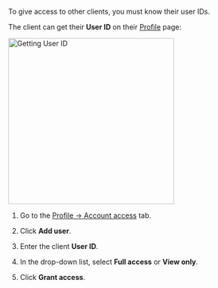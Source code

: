To give access to other clients, you must know their user IDs.

<Cut title="Where to get User ID">

The client can get their **User ID** on their [Profile](https://platform.toloka.ai/requester/profile) page:

<Image width="333px" withBackground imageId="bc69ccaca5294965d1e529052491e6a7" alt="Getting User ID" />

</Cut>

1. Go to the [Profile → Account access](https://platform.toloka.ai/requester/profile/access) tab.

1. Click **Add user**.

1. Enter the client **User ID**.

1. In the drop-down list, select **Full access** or **View only**.

1. Click **Grant access**.